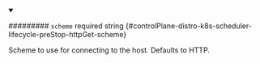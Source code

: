 
<details className="config-field" data-expandable="false" open>
<summary>

######### `scheme` <span className="config-field-required" data-required="false">required</span> <span className="config-field-type">string</span> <span className="config-field-default"></span> <span className="config-field-enum"></span> {#controlPlane-distro-k8s-scheduler-lifecycle-preStop-httpGet-scheme}

Scheme to use for connecting to the host.
Defaults to HTTP.

</summary>



</details>
